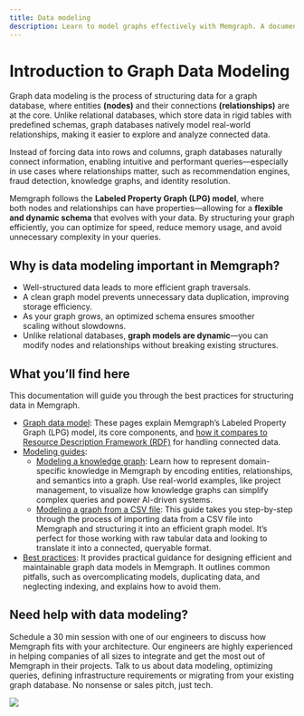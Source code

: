 ```yaml
---
title: Data modeling
description: Learn to model graphs effectively with Memgraph. A documentation detailing the vital steps for proficient graph modeling. 
---
```




# Introduction to Graph Data Modeling

Graph data modeling is the process of structuring data for a graph database,
where entities **(nodes)** and their connections **(relationships)** are at the
core. Unlike relational databases, which store data in rigid tables with
predefined schemas, graph databases natively model real-world relationships,
making it easier to explore and analyze connected data.

Instead of forcing data into rows and columns, graph databases naturally connect
information, enabling intuitive and performant queries—especially in use cases
where relationships matter, such as recommendation engines, fraud detection,
knowledge graphs, and identity resolution.

Memgraph follows the **Labeled Property Graph (LPG) model**, where
both nodes and relationships can have properties—allowing for a **flexible and
dynamic schema** that evolves with your data. By structuring your graph
efficiently, you can optimize for speed, reduce memory usage, and avoid
unnecessary complexity in your queries.

## Why is data modeling important in Memgraph?

- Well-structured data leads to more efficient graph traversals.
- A clean graph model prevents unnecessary data duplication, improving storage
  efficiency.
- As your graph grows, an optimized schema ensures smoother scaling without
  slowdowns.
- Unlike relational databases, **graph models are dynamic**—you can modify nodes
  and relationships without breaking existing structures.

## What you’ll find here

This documentation will guide you through the best practices for structuring
data in Memgraph.

- [Graph data model](/data-modeling/graph-data-model): These pages explain Memgraph’s Labeled Property Graph
  (LPG) model, its core components, and [how it compares to Resource Description
  Framework (RDF)](/data-modeling/graph-data-model/lpg-vs-rdf) for handling connected data.
- [Modeling guides](/data-modeling/modeling-guides):
    - [Modeling a knowledge graph](/data-modeling/modeling-guides/model-knowledge-graphs): Learn how to represent domain-specific
      knowledge in Memgraph by encoding entities, relationships, and semantics
      into a graph. Use real-world examples, like project management, to
      visualize how knowledge graphs can simplify complex queries and power
      AI-driven systems.
    - [Modeling a graph from a CSV file](/data-modeling/modeling-guides/model-a-graph-from-csv-file): This guide takes you step-by-step
      through the process of importing data from a CSV file into Memgraph and
      structuring it into an efficient graph model. It’s perfect for those
      working with raw tabular data and looking to translate it into a
      connected, queryable format.
- [Best practices](/data-modeling/best-practices): It provides practical guidance for designing efficient and
  maintainable graph data models in Memgraph. It outlines common pitfalls, such
  as overcomplicating models, duplicating data, and neglecting indexing, and
  explains how to avoid them.

## Need help with data modeling?

Schedule a 30 min session with one of our engineers to discuss how Memgraph fits
with your architecture. Our engineers are highly experienced in helping
companies of all sizes to integrate and get the most out of Memgraph in their
projects. Talk to us about data modeling, optimizing queries, defining
infrastructure requirements or migrating from your existing graph database. No
nonsense or sales pitch, just tech.

![](/pages/getting-started/memgraph-office-hours.svg)

<Cards>
  <Cards.Card
    title="Book a call"
    href="https://memgraph.com/office-hours"
  />
</Cards>
